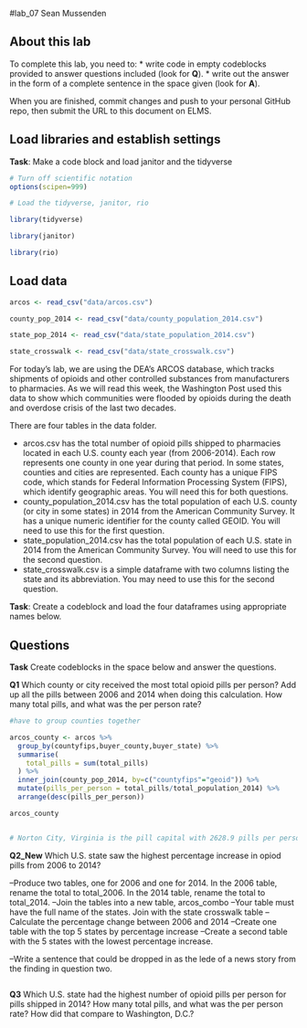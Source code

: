 #lab_07 
Sean Mussenden

## About this lab

To complete this lab, you need to:
* write code in empty codeblocks provided to answer questions included (look for **Q**).
* write out the answer in the form of a complete sentence in the space given (look for **A**).

When you are finished, commit changes and push to your personal GitHub repo, then submit the URL to this document on ELMS.

## Load libraries and establish settings
**Task**: Make a code block and load janitor and the tidyverse

```r
# Turn off scientific notation
options(scipen=999)

# Load the tidyverse, janitor, rio

library(tidyverse)

library(janitor)

library(rio)
```

## Load data

```r

arcos <- read_csv("data/arcos.csv")

county_pop_2014 <- read_csv("data/county_population_2014.csv") 

state_pop_2014 <- read_csv("data/state_population_2014.csv")

state_crosswalk <- read_csv("data/state_crosswalk.csv")

```

For today's lab, we are using the DEA's ARCOS database, which tracks shipments of opioids and other controlled substances from manufacturers to pharmacies.  As we will read this week, the Washington Post used this data to show which communities were flooded by opioids during the death and overdose crisis of the last two decades. 

There are four tables in the data folder. 

* arcos.csv has the total number of opioid pills shipped to pharmacies located in each U.S. county each year (from 2006-2014). Each row represents one county in one year during that period. In some states, counties and cities are represented. Each county has a unique FIPS code, which stands for Federal Information Processing System (FIPS), which identify geographic areas. You will need this for both questions.
* county_population_2014.csv has the total population of each U.S. county (or city in some states) in 2014 from the American Community Survey. It has a unique numeric identifier for the county called GEOID. You will need to use this for the first question.
* state_population_2014.csv has the total population of each U.S. state in 2014 from the American Community Survey. You will need to use this for the second question.
* state_crosswalk.csv is a simple dataframe with two columns listing the state and its abbreviation.  You may need to use this for the second question.

**Task**: Create a codeblock and load the four dataframes using appropriate names below.

## Questions
**Task** Create codeblocks in the space below and answer the questions. 

**Q1** Which county or city received the most total opioid pills per person? Add up all the pills between 2006 and 2014 when doing this calculation. How many total pills, and what was the per person rate?

```r
#have to group counties together 

arcos_county <- arcos %>% 
  group_by(countyfips,buyer_county,buyer_state) %>%
  summarise(
    total_pills = sum(total_pills)
  ) %>%
  inner_join(county_pop_2014, by=c("countyfips"="geoid")) %>%
  mutate(pills_per_person = total_pills/total_population_2014) %>%
  arrange(desc(pills_per_person))

arcos_county


# Norton City, Virginia is the pill capital with 2628.9 pills per person. 


```

**Q2_New** 
Which U.S. state saw the highest percentage increase in opiod pills from 2006 to 2014? 

--Produce two tables, one for 2006 and one for 2014. In the 2006 table, rename the total to total_2006. In the 2014 table, rename the total to total_2014. 
--Join the tables into a new table, arcos_combo
--Your table must have the full name of the states. Join with the state crosswalk table
--Calculate the percentage change between 2006 and 2014
--Create one table with the top 5 states by percentage increase 
--Create a second table with the 5 states with the lowest percentage increase.

--Write a sentence that could be dropped in as the lede of a news story from the finding in question two. 

```r


```

**Q3** Which U.S. state had the highest number of opioid pills per person for pills shipped in 2014? How many total pills, and what was the per person rate? How did that compare to Washington, D.C.?

```r


```
